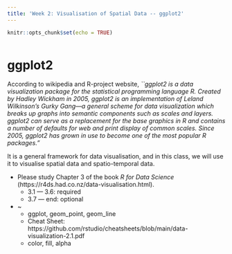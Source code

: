 ```yaml
---
title: 'Week 2: Visualisation of Spatial Data -- ggplot2'
---
```


<div style="margin-bottom:50px;">
```r
knitr::opts_chunk$set(echo = TRUE)
```

</div>


# ggplot2
According to wikipedia and R-project website, 
*``ggplot2 is a data visualization package for the statistical programming language R. Created by Hadley Wickham in 2005, ggplot2 is an implementation of Leland Wilkinson's Gurky Gang—a general scheme for data visualization which breaks up graphs into semantic components such as scales and layers. ggplot2 can serve as a replacement for the base graphics in R and contains a number of defaults for web and print display of common scales. Since 2005, ggplot2 has grown in use to become one of the most popular R packages."*

It is a general framework for data visualisation, and in this class, we will use it to visualise spatial data and spatio-temporal data. 

* Please study Chapter 3 of the book *R for Data Science* (https://r4ds.had.co.nz/data-visualisation.html). 
  + 3.1 --- 3.6: required
  + 3.7 --- end: optional


* ~
  + ggplot, geom_point, geom_line
  + Cheat Sheet: https://github.com/rstudio/cheatsheets/blob/main/data-visualization-2.1.pdf
  + color, fill, alpha
